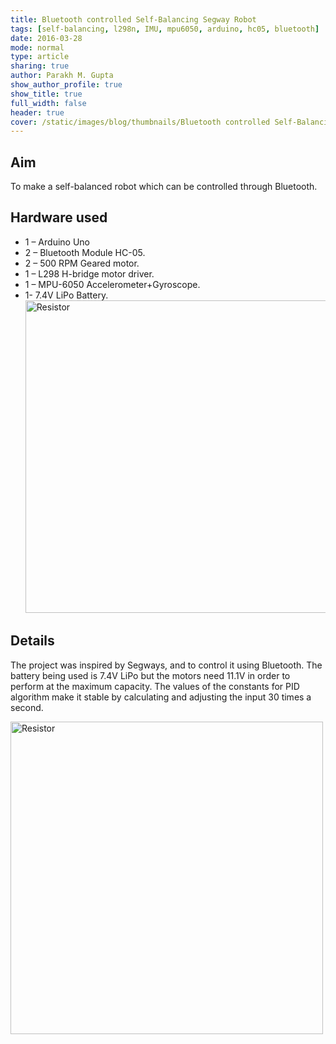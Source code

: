 ```yaml
---
title: Bluetooth controlled Self-Balancing Segway Robot
tags: [self-balancing, l298n, IMU, mpu6050, arduino, hc05, bluetooth]
date: 2016-03-28
mode: normal
type: article
sharing: true
author: Parakh M. Gupta
show_author_profile: true
show_title: true
full_width: false
header: true
cover: /static/images/blog/thumbnails/Bluetooth controlled Self-Balancing Segway Robot.png
---
```


## Aim

To make a self-balanced robot which can be controlled through Bluetooth.

## Hardware used

- 1 – Arduino Uno
- 2 – Bluetooth Module HC-05.
- 2 – 500 RPM Geared motor.
- 1 – L298 H-bridge motor driver.
- 1 – MPU-6050 Accelerometer+Gyroscope.
- 1- 7.4V LiPo Battery.
  <Image
    src="/static/images/blog/bluetooth-self-balancing/2.png"
    alt="Resistor"
    width="500"
    height="500"
  />

## Details

The project was inspired by Segways, and to control it using Bluetooth. The battery being used is 7.4V LiPo but the motors need 11.1V in order to perform at the maximum capacity. The values of the constants for PID algorithm make it stable by calculating and adjusting the input 30 times a second.

<Image
  src="/static/images/blog/bluetooth-self-balancing/1.png"
  alt="Resistor"
  width="500"
  height="500"
/>

<EmbedItem url="https://www.youtube.com/embed/_0YfaQifOyI" />
